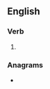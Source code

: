 ==English==

===Verb===
{{head|en|present participle}}

# {{present participle of|take care|lang=en|nocat=1}}

===Anagrams===
* {{anagrams|en|a=aacegiknrt|care-taking|caretaking}}